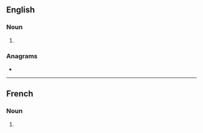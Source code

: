 ==English==

===Noun===
{{head|en|noun form}}

# {{plural of|en|minaret}}

===Anagrams===
* {{anagrams|en|a=aeimnrst|Reitmans|Tremains|antimers|antmires|artemins|instream|raiments|semirant|trimeans}}

----

==French==

===Noun===
{{head|fr|noun plural form|g=m}}

# {{plural of|fr|minaret}}